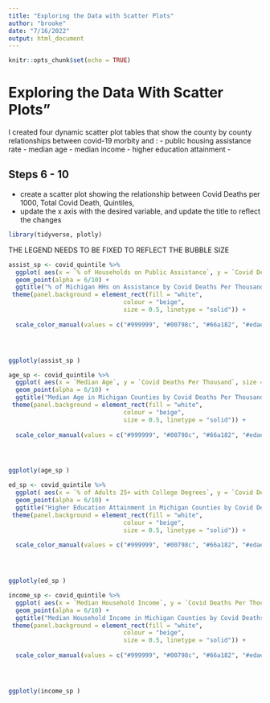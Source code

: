 ```yaml
---
title: "Exploring the Data with Scatter Plots"
author: "brooke"
date: "7/16/2022"
output: html_document
---
```


```r
knitr::opts_chunk$set(echo = TRUE)
```




# Exploring the Data With Scatter Plots"

I created four dynamic scatter plot tables that show the county by county relationships between  covid-19 morbity and :
- public housing assistance rate 
- median age
- median income
- higher education attainment
- 


## Steps 6 - 10
- create a scatter plot showing the  relationship between Covid Deaths per 1000, Total Covid Death, Quintiles, 
- update the x axis with the desired variable, and update the title to reflect the changes


```r
library(tidyverse, plotly)
```


THE LEGEND NEEDS TO BE FIXED TO REFLECT THE BUBBLE SIZE

```r
assist_sp <- covid_quintile %>% 
  ggplot( aes(x = `% of Households on Public Assistance`, y = `Covid Deaths Per Thousand`, size = `Total Covid Deaths`, color=Quintile, text=County)) +
  geom_point(alpha = 6/10) +
  ggtitle("% of Michigan HHs on Assistance by Covid Deaths Per Thousand" ) +
 theme(panel.background = element_rect(fill = "white",
                                colour = "beige",
                                size = 0.5, linetype = "solid")) +
         
  scale_color_manual(values = c("#999999", "#00798c", "#66a182", "#edae49", "#dc0000b2")) 




ggplotly(assist_sp )
```
```r
age_sp <- covid_quintile %>% 
  ggplot( aes(x = `Median Age`, y = `Covid Deaths Per Thousand`, size = `Total Covid Deaths`, color=Quintile, text=County)) +
  geom_point(alpha = 6/10) +
  ggtitle("Median Age in Michigan Counties by Covid Deaths Per Thousand" ) +
 theme(panel.background = element_rect(fill = "white",
                                colour = "beige",
                                size = 0.5, linetype = "solid")) +
         
  scale_color_manual(values = c("#999999", "#00798c", "#66a182", "#edae49", "#dc0000b2")) 




ggplotly(age_sp )
```


```r
ed_sp <- covid_quintile %>% 
  ggplot( aes(x = `% of Adults 25+ with College Degrees`, y = `Covid Deaths Per Thousand`, size = `Total Covid Deaths`, color=Quintile, text=County)) +
  geom_point(alpha = 6/10) +
  ggtitle("Higher Education Attainment in Michigan Counties by Covid Deaths Per Thousand" ) +
 theme(panel.background = element_rect(fill = "white",
                                colour = "beige",
                                size = 0.5, linetype = "solid")) +
         
  scale_color_manual(values = c("#999999", "#00798c", "#66a182", "#edae49", "#dc0000b2")) 




ggplotly(ed_sp )
```


```r
income_sp <- covid_quintile %>% 
  ggplot( aes(x = `Median Household Income`, y = `Covid Deaths Per Thousand`, size = `Total Covid Deaths`, color=Quintile, text=County)) +
  geom_point(alpha = 6/10) +
  ggtitle("Median Household Income in Michigan Counties by Covid Deaths Per Thousand" ) +
 theme(panel.background = element_rect(fill = "white",
                                colour = "beige",
                                size = 0.5, linetype = "solid")) +
         
  scale_color_manual(values = c("#999999", "#00798c", "#66a182", "#edae49", "#dc0000b2")) 




ggplotly(income_sp )
```
